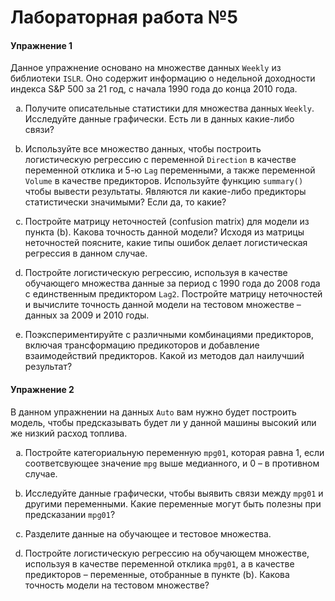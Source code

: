 # Лабораторная работа №5

#### Упражнение 1

Данное упражнение основано на множестве данных `Weekly` из библиотеки `ISLR`. Оно содержит информацию о недельной доходности индекса S&P 500 за 21 год, с начала 1990 года до конца 2010 года.

(a) Получите описательные статистики для множества данных `Weekly`. Исследуйте данные графически. Есть ли в данных какие-либо связи?

(b) Используйте все множество данных, чтобы построить логистическую регрессию с переменной `Direction` в качестве переменной отклика и 5-ю `Lag` переменными, а также переменной `Volume` в качестве предикторов. Используйте функцию `summary()` чтобы вывести результаты. Являются ли какие-либо предикторы статистически значимыми? Если да, то какие?

(c) Постройте матрицу неточностей (confusion matrix) для модели из пункта (b). Какова точность данной модели? Исходя из матрицы неточностей поясните, какие типы ошибок делает логистическая регрессия в данном случае.

(d) Постройте логистическую регрессию, используя в качестве обучающего множества данные за период с 1990 года до 2008 года с единственным предиктором `Lag2`. Постройте матрицу неточностей и вычислите точность данной модели на тестовом множестве -- данных за 2009 и 2010 годы.

(e) Поэкспериментируйте с различными комбинациями предикторов, включая трансформацию предикоторов и добавление взаимодействий предикторов. Какой из методов дал наилучший результат?

#### Упражнение 2

В данном упражнении на данных `Auto` вам нужно будет построить модель, чтобы предсказывать будет ли у данной машины высокий или же низкий расход топлива.

(a) Постройте категориальную переменную `mpg01`, которая равна 1, если соответсвующее значение `mpg` выше медианного, и 0 -- в противном случае.

(b) Исследуйте данные графически, чтобы выявить связи между `mpg01` и другими переменными. Какие переменные могут быть полезны при предсказании `mpg01`?

(c) Разделите данные на обучающее и тестовое множества.

(d) Постройте логистическую регрессию на обучающем множестве, используя в качестве переменной отклика `mpg01`, а в качестве предикторов -- переменные, отобранные в пункте (b). Какова точность модели на тестовом множестве?







